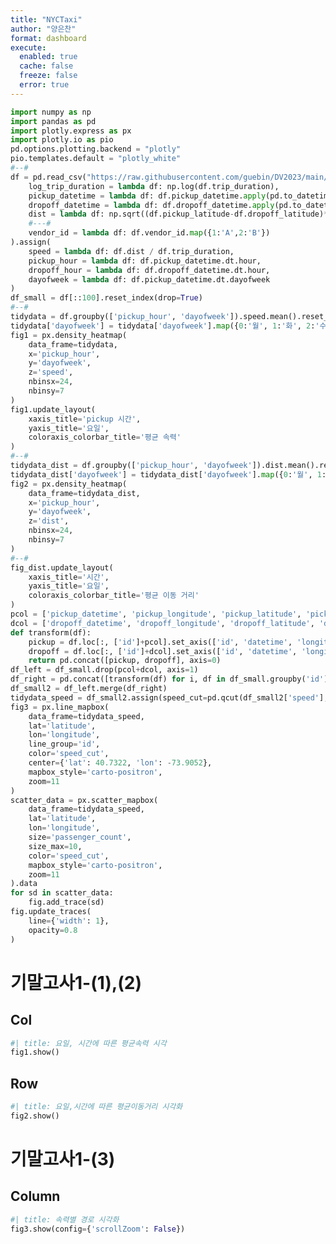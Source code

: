 ```yaml
---
title: "NYCTaxi"
author: "양은찬"
format: dashboard
execute: 
  enabled: true
  cache: false
  freeze: false
  error: true
---
```


```python
import numpy as np
import pandas as pd
import plotly.express as px
import plotly.io as pio
pd.options.plotting.backend = "plotly"
pio.templates.default = "plotly_white"
#--#
df = pd.read_csv("https://raw.githubusercontent.com/guebin/DV2023/main/posts/NYCTaxi.csv").assign(
    log_trip_duration = lambda df: np.log(df.trip_duration),
    pickup_datetime = lambda df: df.pickup_datetime.apply(pd.to_datetime),
    dropoff_datetime = lambda df: df.dropoff_datetime.apply(pd.to_datetime),
    dist = lambda df: np.sqrt((df.pickup_latitude-df.dropoff_latitude)**2 + (df.pickup_longitude-df.dropoff_longitude)**2),
    #---#
    vendor_id = lambda df: df.vendor_id.map({1:'A',2:'B'})
).assign(
    speed = lambda df: df.dist / df.trip_duration,
    pickup_hour = lambda df: df.pickup_datetime.dt.hour,
    dropoff_hour = lambda df: df.dropoff_datetime.dt.hour,
    dayofweek = lambda df: df.pickup_datetime.dt.dayofweek
)
df_small = df[::100].reset_index(drop=True)
#--#
tidydata = df.groupby(['pickup_hour', 'dayofweek']).speed.mean().reset_index()
tidydata['dayofweek'] = tidydata['dayofweek'].map({0:'월', 1:'화', 2:'수', 3:'목', 4:'금', 5:'토', 6:'일'})
fig1 = px.density_heatmap(
    data_frame=tidydata,
    x='pickup_hour',
    y='dayofweek',
    z='speed',
    nbinsx=24,
    nbinsy=7
)
fig1.update_layout(
    xaxis_title='pickup 시간',
    yaxis_title='요일',
    coloraxis_colorbar_title='평균 속력'
)
#--#
tidydata_dist = df.groupby(['pickup_hour', 'dayofweek']).dist.mean().reset_index()
tidydata_dist['dayofweek'] = tidydata_dist['dayofweek'].map({0:'월', 1:'화', 2:'수', 3:'목', 4:'금', 5:'토', 6:'일'})
fig2 = px.density_heatmap(
    data_frame=tidydata_dist,
    x='pickup_hour',
    y='dayofweek',
    z='dist',
    nbinsx=24,
    nbinsy=7
)
#--#
fig_dist.update_layout(
    xaxis_title='시간',
    yaxis_title='요일',
    coloraxis_colorbar_title='평균 이동 거리'
)
pcol = ['pickup_datetime', 'pickup_longitude', 'pickup_latitude', 'pickup_hour']
dcol = ['dropoff_datetime', 'dropoff_longitude', 'dropoff_latitude', 'dropoff_hour']
def transform(df):
    pickup = df.loc[:, ['id']+pcol].set_axis(['id', 'datetime', 'longitude', 'latitude', 'hour'], axis=1).assign(type='pickup')
    dropoff = df.loc[:, ['id']+dcol].set_axis(['id', 'datetime', 'longitude', 'latitude', 'hour'], axis=1).assign(type='dropoff')
    return pd.concat([pickup, dropoff], axis=0)
df_left = df_small.drop(pcol+dcol, axis=1)
df_right = pd.concat([transform(df) for i, df in df_small.groupby('id')]).reset_index(drop=True)
df_small2 = df_left.merge(df_right)
tidydata_speed = df_small2.assign(speed_cut=pd.qcut(df_small2['speed'], 4, labels=['매우느림','조금느림','조금빠름','매우빠름'])).sort_values('speed_cut')
fig3 = px.line_mapbox(
    data_frame=tidydata_speed,
    lat='latitude',
    lon='longitude',
    line_group='id',
    color='speed_cut',
    center={'lat': 40.7322, 'lon': -73.9052},
    mapbox_style='carto-positron',
    zoom=11
)
scatter_data = px.scatter_mapbox(
    data_frame=tidydata_speed,
    lat='latitude',
    lon='longitude',
    size='passenger_count',
    size_max=10,
    color='speed_cut',
    mapbox_style='carto-positron',
    zoom=11
).data
for sd in scatter_data:
    fig.add_trace(sd)
fig.update_traces(
    line={'width': 1},
    opacity=0.8
)
```

# 기말고사1-(1),(2)

## Col {Height=50%}

```python
#| title: 요일, 시간에 따른 평균속력 시각
fig1.show()
```

## Row {Height=50%}

```python
#| title: 요일,시간에 따른 평균이동거리 시각화 
fig2.show()
```

# 기말고사1-(3)

## Column {width=100%}

```python
#| title: 속력별 경로 시각화 
fig3.show(config={'scrollZoom': False})
```